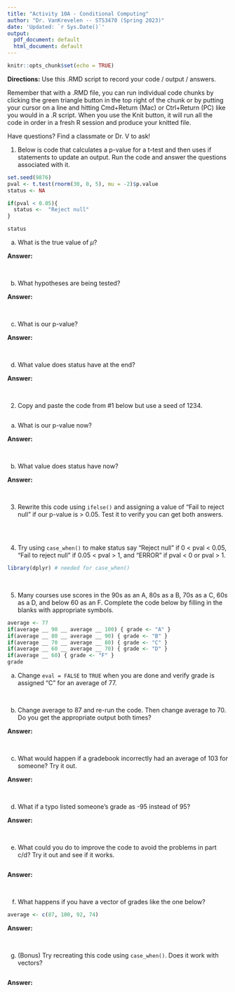 ```yaml
---
title: "Activity 10A - Conditional Computing"
author: "Dr. VanKrevelen -- STS3470 (Spring 2023)"
date: 'Updated: `r Sys.Date()`'
output:
  pdf_document: default
  html_document: default
---
```


```r
knitr::opts_chunk$set(echo = TRUE)
```

**Directions:** Use this .RMD script to record your code / output / answers.

Remember that with a .RMD file, you can run individual code chunks by clicking the green triangle button in the top right of the chunk or by putting your cursor on a line and hitting Cmd+Return (Mac) or Ctrl+Return (PC) like you would in a .R script. When you use the Knit button, it will run all the code in order in a fresh R session and produce your knitted file.

Have questions? Find a classmate or Dr. V to ask!



1. Below is code that calculates a p-value for a t-test and then uses if statements to update an output. Run the code and answer the questions associated with it.

```r
set.seed(9876)
pval <- t.test(rnorm(30, 0, 5), mu = -2)$p.value
status <- NA

if(pval < 0.05){
  status <-  "Reject null"
}

status
```

a. What is the true value of $\mu$?

**Answer:**

<br>


b. What hypotheses are being tested?

**Answer:**

<br>


c. What is our p-value?

**Answer:**

<br>


d. What value does status have at the end?

**Answer:**

<br>


2. Copy and paste the code from #1 below but use a seed of 1234.

```r

```

a. What is our p-value now?

**Answer:**

<br>


b. What value does status have now?

**Answer:**

<br>


3. Rewrite this code using `ifelse()` and assigning a value of "Fail to reject null" if our p-value is > 0.05. Test it to verify you can get both answers.

```r

```

<br>


4. Try using `case_when()` to make status say "Reject null" if 0 < pval < 0.05, "Fail to reject null" if 0.05 < pval > 1, and "ERROR" if pval < 0 or pval > 1.

```r
library(dplyr) # needed for case_when()

```

<br>


5. Many courses use scores in the 90s as an A, 80s as a B, 70s as a C, 60s as a D, and below 60 as an F. Complete the code below by filling in the blanks with appropriate symbols. 

```r
average <- 77
if(average __ 90 __ average __ 100) { grade <- "A" }
if(average __ 80 __ average __ 90) { grade <- "B" }
if(average __ 70 __ average __ 80) { grade <- "C" }
if(average __ 60 __ average __ 70) { grade <- "D" }
if(average __ 60) { grade <- "F" }
grade
```

a. Change `eval = FALSE` to `TRUE` when you are done and verify grade is assigned "C" for an average of 77.

<br>


b. Change average to 87 and re-run the code. Then change average to 70. Do you get the appropriate output both times?

**Answer:**

<br>


c. What would happen if a gradebook incorrectly had an average of 103 for someone? Try it out.

**Answer:**

<br>


d. What if a typo listed someone's grade as -95 instead of 95?

**Answer:**

<br>


e. What could you do to improve the code to avoid the problems in part c/d? Try it out and see if it works.

```r

```

**Answer:**

<br>


f. What happens if you have a vector of grades like the one below?

```r
average <- c(87, 100, 92, 74)
```

**Answer:**

<br>


g. (Bonus) Try recreating this code using `case_when()`. Does it work with vectors?

```r

```

**Answer:**

<br>


